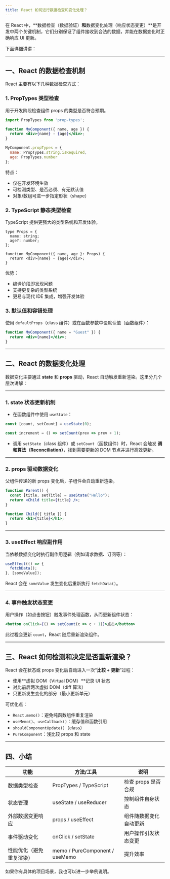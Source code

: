 ```yaml
---
title: React 如何进行数据检查和变化处理？
---
```


在 React 中，\*\*数据检查（数据验证）**和**数据变化处理（响应状态变更）\*\*是开发中两个关键机制，它们分别保证了组件接收到合法的数据，并能在数据变化时正确响应 UI 更新。

下面详细讲讲：

---

## 一、React 的数据检查机制

React 主要有以下几种数据检查方式：

### 1. **PropTypes 类型检查**

用于开发阶段检查组件 props 的类型是否符合预期。

```jsx
import PropTypes from 'prop-types';

function MyComponent({ name, age }) {
  return <div>{name} - {age}</div>;
}

MyComponent.propTypes = {
  name: PropTypes.string.isRequired,
  age: PropTypes.number
};
```

特点：

* 仅在开发环境生效
* 可检测类型、是否必须、有无默认值
* 对象/数组可进一步指定形状（shape）

### 2. **TypeScript 静态类型检查**

TypeScript 提供更强大的类型系统和开发体验。

```tsx
type Props = {
  name: string;
  age?: number;
};

function MyComponent({ name, age }: Props) {
  return <div>{name} - {age}</div>;
}
```

优势：

* 编译阶段即发现问题
* 支持更复杂的类型系统
* 更易与现代 IDE 集成，增强开发体验

### 3. **默认值和容错处理**

使用 `defaultProps`（class 组件）或在函数参数中设默认值（函数组件）：

```jsx
function MyComponent({ name = "Guest" }) {
  return <div>{name}</div>;
}
```

---

## 二、React 的数据变化处理

数据变化主要通过 **state** 和 **props** 驱动，React 自动触发重新渲染。这里分几个层次讲解：

---

### 1. **state 状态更新机制**

* 在函数组件中使用 `useState`：

```jsx
const [count, setCount] = useState(0);

const increment = () => setCount(prev => prev + 1);
```

* 调用 `setState`（class 组件）或 `setCount`（函数组件）时，React 会触发 **调和算法（Reconciliation）**，找到需要更新的 DOM 节点并进行高效更新。

---

### 2. **props 驱动数据变化**

父组件传递的新 props 变化后，子组件会自动重新渲染。

```jsx
function Parent() {
  const [title, setTitle] = useState("Hello");
  return <Child title={title} />;
}

function Child({ title }) {
  return <h1>{title}</h1>;
}
```

---

### 3. **useEffect 响应副作用**

当依赖数据变化时执行副作用逻辑（例如请求数据、订阅等）：

```jsx
useEffect(() => {
  fetchData();
}, [someValue]);
```

React 会在 `someValue` 发生变化后重新执行 `fetchData()`。

---

### 4. **事件触发状态变更**

用户操作（如点击按钮）触发事件处理函数，从而更新组件状态：

```jsx
<button onClick={() => setCount(c => c + 1)}>点击</button>
```

此过程会更新 `count`，React 随后重新渲染组件。

---

## 三、React 如何检测和决定是否重新渲染？

React 会在状态或 props 变化后自动进入一次“**比较 + 更新**”过程：

* 使用\*\*虚拟 DOM（Virtual DOM）\*\*记录 UI 状态
* 对比前后两次虚拟 DOM（diff 算法）
* 只更新发生变化的部分（最小更新单元）

可优化点：

* `React.memo()`：避免纯函数组件重复渲染
* `useMemo()`、`useCallback()`：缓存值和函数引用
* `shouldComponentUpdate()`（class）
* `PureComponent`：浅比较 props 和 state

---

## 四、小结

| 功能           | 方法/工具                          | 说明            |
| ------------ | ------------------------------ | ------------- |
| 数据类型检查       | PropTypes / TypeScript         | 检查 props 是否合规 |
| 状态管理         | useState / useReducer          | 控制组件自身状态      |
| 外部数据变更响应     | props / useEffect              | 组件随数据变化自动更新   |
| 事件驱动变化       | onClick / setState             | 用户操作引发状态变更    |
| 性能优化（避免重复渲染） | memo / PureComponent / useMemo | 提升效率          |

如果你有具体的项目场景，我也可以进一步举例说明。
